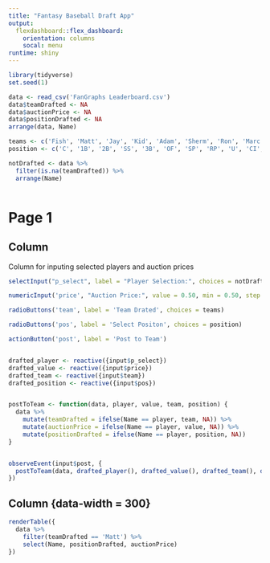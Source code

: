 ```yaml
---
title: "Fantasy Baseball Draft App"
output: 
  flexdashboard::flex_dashboard:
    orientation: columns
    socal: menu
runtime: shiny
---
```

  

```r
library(tidyverse)
set.seed(1)

data <- read_csv('FanGraphs Leaderboard.csv')
data$teamDrafted <- NA
data$auctionPrice <- NA
data$positionDrafted <- NA
arrange(data, Name)

teams <- c('Fish', 'Matt', 'Jay', 'Kid', 'Adam', 'Sherm', 'Ron', 'Marc', 'Pat', 'Brendan', 'David')
position <- c('C', '1B', '2B', 'SS', '3B', 'OF', 'SP', 'RP', 'U', 'CI', 'MI')

notDrafted <- data %>% 
  filter(is.na(teamDrafted)) %>% 
  arrange(Name)



```

Page 1
=================================================================================

Column {.sidebar}
---------------------------------------------------------------------------------

Column for inputing selected players and auction prices

```r
selectInput("p_select", label = "Player Selection:", choices = notDrafted$Name, selected = 'none')

numericInput('price', "Auction Price:", value = 0.50, min = 0.50, step = 0.25)

radioButtons('team', label = 'Team Drated', choices = teams)

radioButtons('pos', label = 'Select Positon', choices = position)

actionButton('post', label = 'Post to Team')



```


```r

drafted_player <- reactive({input$p_select})
drafted_value <- reactive({input$price})
drafted_team <- reactive({input$team})
drafted_position <- reactive({input$pos})


postToTeam <- function(data, player, value, team, position) {
  data %>% 
    mutate(teamDrafted = ifelse(Name == player, team, NA)) %>% 
    mutate(auctionPrice = ifelse(Name == player, value, NA)) %>% 
    mutate(positionDrafted = ifelse(Name == player, position, NA))
}


observeEvent(input$post, {
  postToTeam(data, drafted_player(), drafted_value(), drafted_team(), drafted_position())
})


```



Column {data-width = 300}
----------------------------------------------------------------------

```r
renderTable({
  data %>% 
    filter(teamDrafted == 'Matt') %>% 
    select(Name, positionDrafted, auctionPrice)
})

```